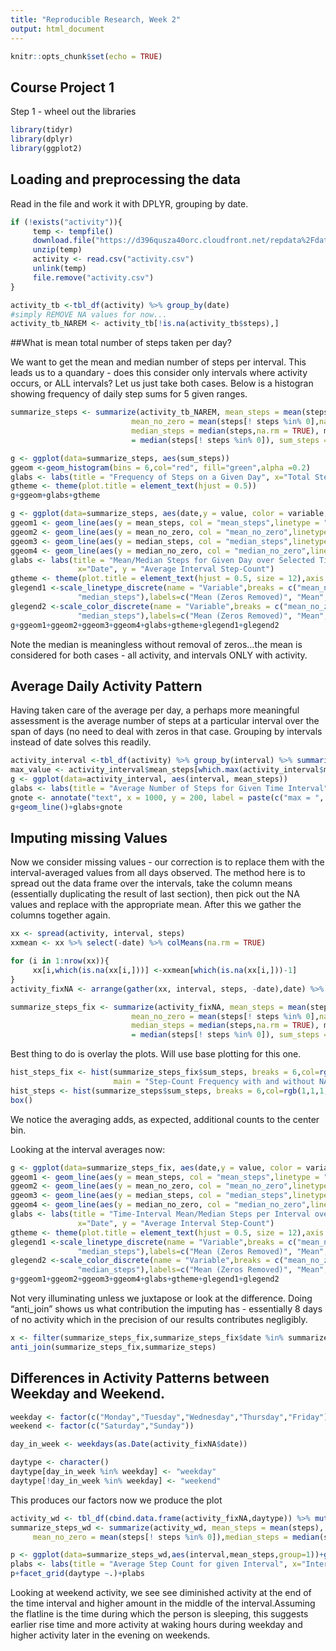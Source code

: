 ```yaml
---
title: "Reproducible Research, Week 2"
output: html_document
---
```


```r
knitr::opts_chunk$set(echo = TRUE)
```

## Course Project 1

Step 1 - wheel out the libraries

```r
library(tidyr)
library(dplyr)
library(ggplot2)
```

## Loading and preprocessing the data
Read in the file and work it with DPLYR, grouping by date.

```r
if (!exists("activity")){
     temp <- tempfile()
     download.file("https://d396qusza40orc.cloudfront.net/repdata%2Fdata%2Factivity.zip",temp)
     unzip(temp)
     activity <- read.csv("activity.csv")
     unlink(temp)
     file.remove("activity.csv")
}

activity_tb <-tbl_df(activity) %>% group_by(date)
#simply REMOVE NA values for now...
activity_tb_NAREM <- activity_tb[!is.na(activity_tb$steps),]
```

##What is mean total number of steps taken per day?

We want to get the mean and median number of steps per interval. This leads us to a quandary - does this consider only intervals where activity occurs, or ALL intervals?
Let us just take both cases. Below is a histogran showing frequency of daily step sums for 5 given ranges.

```r
summarize_steps <- summarize(activity_tb_NAREM, mean_steps = mean(steps, na.rm=TRUE), 
                           mean_no_zero = mean(steps[! steps %in% 0],na.rm=TRUE),
                           median_steps = median(steps,na.rm = TRUE), median_no_zero
                           = median(steps[! steps %in% 0]), sum_steps = sum(steps))

g <- ggplot(data=summarize_steps, aes(sum_steps))
ggeom <-geom_histogram(bins = 6,col="red", fill="green",alpha =0.2)
glabs <- labs(title = "Frequency of Steps on a Given Day", x="Total Steps", y = "Count")
gtheme <- theme(plot.title = element_text(hjust = 0.5))
g+ggeom+glabs+gtheme

```



```r
g <- ggplot(data=summarize_steps, aes(date,y = value, color = variable, group = 1))
ggeom1 <- geom_line(aes(y = mean_steps, col = "mean_steps",linetype = "mean_steps"))
ggeom2 <- geom_line(aes(y = mean_no_zero, col = "mean_no_zero",linetype = "mean_no_zero"))
ggeom3 <- geom_line(aes(y = median_steps, col = "median_steps",linetype = "median_steps"))
ggeom4 <- geom_line(aes(y = median_no_zero, col = "median_no_zero",linetype = "median_no_zero"))
glabs <- labs(title = "Mean/Median Steps for Given Day over Selected Time Intervals",
               x="Date", y = "Average Interval Step-Count")
gtheme <- theme(plot.title = element_text(hjust = 0.5, size = 12),axis.text.x = element_blank())
glegend1 <-scale_linetype_discrete(name = "Variable",breaks = c("mean_no_zero","mean_steps","median_no_zero",
               "median_steps"),labels=c("Mean (Zeros Removed)", "Mean", "Median(Zeros Removed)","Median"))
glegend2 <-scale_color_discrete(name = "Variable",breaks = c("mean_no_zero","mean_steps","median_no_zero",
               "median_steps"),labels=c("Mean (Zeros Removed)", "Mean", "Median(Zeros Removed)","Median"))
g+ggeom1+ggeom2+ggeom3+ggeom4+glabs+gtheme+glegend1+glegend2

```

Note the median is meaningless without removal of zeros...the mean is considered for both cases - all activity, and intervals ONLY with activity.

## Average Daily Activity Pattern

Having taken care of the average per day, a perhaps more meaningful assessment is the average number of steps at a particular interval over the span of days (no need to deal with zeros in that case. Grouping by intervals instead of date solves this readily.


```r
activity_interval <-tbl_df(activity) %>% group_by(interval) %>% summarize(mean_steps = mean(steps, na.rm = TRUE))
max_value <- activity_interval$mean_steps[which.max(activity_interval$mean_steps)]
g <- ggplot(data=activity_interval, aes(interval, mean_steps))
glabs <- labs(title = "Average Number of Steps for Given Time Interval", x="Interval", y = "Average Step-Count (over Observation Days)")
gnote <- annotate("text", x = 1000, y = 200, label = paste(c("max = ", as.character(max_value)),collapse = ""))
g+geom_line()+glabs+gnote
```

## Imputing missing Values

Now we consider missing values - our correction is to replace them with the interval-averaged values from all days observed.
The method here is to spread out the data frame over the intervals, take the column means (essentially duplicating the result of last section), then pick out the NA values and replace with the appropriate mean. After this we gather the columns together again.

```r
xx <- spread(activity, interval, steps)
xxmean <- xx %>% select(-date) %>% colMeans(na.rm = TRUE)

for (i in 1:nrow(xx)){
     xx[i,which(is.na(xx[i,]))] <-xxmean[which(is.na(xx[i,]))-1]
}
activity_fixNA <- arrange(gather(xx, interval, steps, -date),date) %>% tbl_df() %>% group_by(date)

summarize_steps_fix <- summarize(activity_fixNA, mean_steps = mean(steps, na.rm=TRUE), 
                           mean_no_zero = mean(steps[! steps %in% 0],na.rm=TRUE),
                           median_steps = median(steps,na.rm = TRUE), median_no_zero
                           = median(steps[! steps %in% 0]), sum_steps = sum(steps))
```

Best thing to do is overlay the plots. Will use base plotting for this one.

```r
hist_steps_fix <- hist(summarize_steps_fix$sum_steps, breaks = 6,col=rgb(1,0,0,0.5,alpha = 1),xlab = "Step Count", ylab = "Frequency", 
                       main = "Step-Count Frequency with and without NA-Replacement")
hist_steps <- hist(summarize_steps$sum_steps, breaks = 6,col=rgb(1,1,1,1,alpha = 0.8),add = TRUE)
box()
```

We notice the averaging adds, as expected, additional counts to the center bin. 

Looking at the interval averages now:

```r
g <- ggplot(data=summarize_steps_fix, aes(date,y = value, color = variable, group = 1))
ggeom1 <- geom_line(aes(y = mean_steps, col = "mean_steps",linetype = "mean_steps"))
ggeom2 <- geom_line(aes(y = mean_no_zero, col = "mean_no_zero",linetype = "mean_no_zero"))
ggeom3 <- geom_line(aes(y = median_steps, col = "median_steps",linetype = "median_steps"))
ggeom4 <- geom_line(aes(y = median_no_zero, col = "median_no_zero",linetype = "median_no_zero"))
glabs <- labs(title = "Time-Interval Mean/Median Steps per Interval over Observation Days",
               x="Date", y = "Average Interval Step-Count")
gtheme <- theme(plot.title = element_text(hjust = 0.5, size = 12),axis.text.x = element_blank())
glegend1 <-scale_linetype_discrete(name = "Variable",breaks = c("mean_no_zero","mean_steps","median_no_zero",
               "median_steps"),labels=c("Mean (Zeros Removed)", "Mean", "Median(Zeros Removed)","Median"))
glegend2 <-scale_color_discrete(name = "Variable",breaks = c("mean_no_zero","mean_steps","median_no_zero",
               "median_steps"),labels=c("Mean (Zeros Removed)", "Mean", "Median(Zeros Removed)","Median"))
g+ggeom1+ggeom2+ggeom3+ggeom4+glabs+gtheme+glegend1+glegend2

```

Not very illuminating unless we juxtapose or look at the difference. Doing "anti_join" shows us what contribution the imputing has - essentially 8 days of no activity which in the precision of our results contributes negligibly.

```r
x <- filter(summarize_steps_fix,summarize_steps_fix$date %in% summarize_steps$date)
anti_join(summarize_steps_fix,summarize_steps)

```

## Differences in Activity Patterns between Weekday and Weekend.

```r
weekday <- factor(c("Monday","Tuesday","Wednesday","Thursday","Friday"))
weekend <- factor(c("Saturday","Sunday"))

day_in_week <- weekdays(as.Date(activity_fixNA$date))

daytype <- character()
daytype[day_in_week %in% weekday] <- "weekday"
daytype[!day_in_week %in% weekday] <- "weekend"
```

This produces our factors now we produce the plot

```r
activity_wd <- tbl_df(cbind.data.frame(activity_fixNA,daytype)) %>% mutate(date,weekdays(as.Date(date))) %>% group_by(interval,daytype)
summarize_steps_wd <- summarize(activity_wd, mean_steps = mean(steps), 
     mean_no_zero = mean(steps[! steps %in% 0]),median_steps = median(steps[!steps %in% 0]), sum_steps = sum(steps))

p <- ggplot(data=summarize_steps_wd,aes(interval,mean_steps,group=1))+geom_line(inherit.aes = TRUE)
plabs <- labs(title = "Average Step Count for given Interval", x="Interval", y = "Step Count")
p+facet_grid(daytype ~.)+plabs
```
Looking at weekend activity, we see see diminished activity at the end of the time interval and higher amount in the middle of the interval.Assuming the flatline is the time during which the person is sleeping, this suggests earlier rise time and more activity at waking hours during weekday and higher activity later in the evening on weekends.
